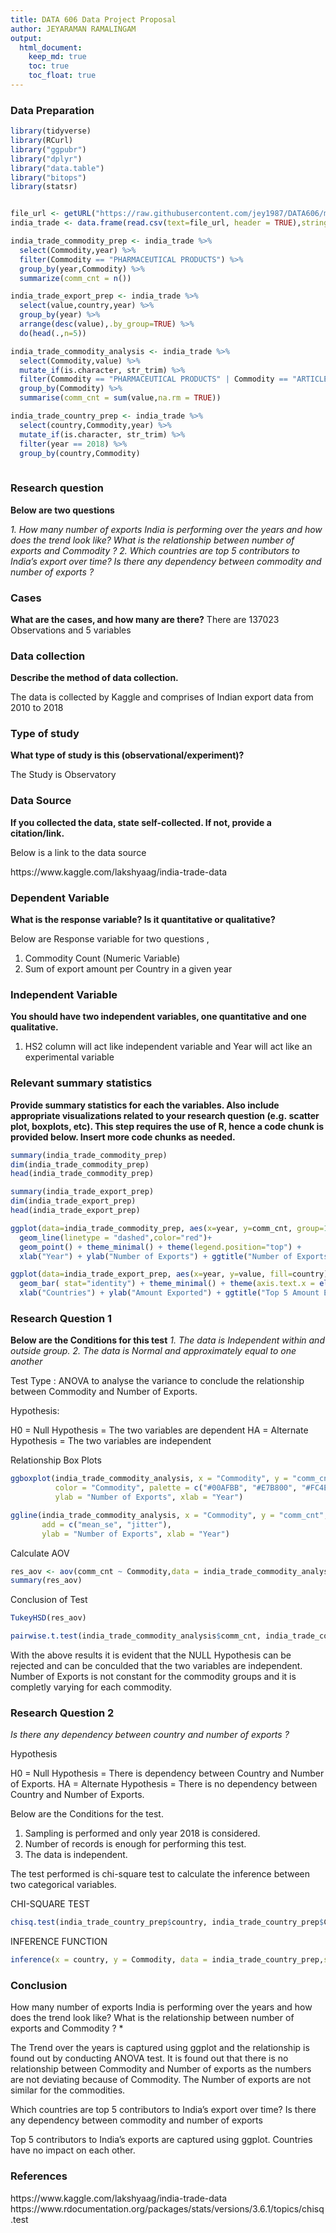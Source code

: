 ```yaml
---
title: DATA 606 Data Project Proposal
author: JEYARAMAN RAMALINGAM
output:
  html_document:
    keep_md: true
    toc: true
    toc_float: true
---
```


### Data Preparation

```r
library(tidyverse)
library(RCurl)
library("ggpubr")
library("dplyr")
library("data.table")
library("bitops")
library(statsr)


file_url <- getURL("https://raw.githubusercontent.com/jey1987/DATA606/master/Week6/2018-2010_export.csv")
india_trade <- data.frame(read.csv(text=file_url, header = TRUE),stringsAsFactors =FALSE)

india_trade_commodity_prep <- india_trade %>%
  select(Commodity,year) %>%
  filter(Commodity == "PHARMACEUTICAL PRODUCTS") %>%
  group_by(year,Commodity) %>%
  summarize(comm_cnt = n())

india_trade_export_prep <- india_trade %>%
  select(value,country,year) %>%
  group_by(year) %>%
  arrange(desc(value),.by_group=TRUE) %>%
  do(head(.,n=5))

india_trade_commodity_analysis <- india_trade %>%
  select(Commodity,value) %>%
  mutate_if(is.character, str_trim) %>%
  filter(Commodity == "PHARMACEUTICAL PRODUCTS" | Commodity == "ARTICLES OF IRON OR STEEL" | Commodity == "PLASTIC AND ARTICLES THEREOF." ) %>%
  group_by(Commodity) %>%
  summarise(comm_cnt = sum(value,na.rm = TRUE))

india_trade_country_prep <- india_trade %>%
  select(country,Commodity,year) %>%
  mutate_if(is.character, str_trim) %>%
  filter(year == 2018) %>%
  group_by(country,Commodity)
  

```


### Research question 

**Below are two questions **

*1. How many number of exports India is performing over the years and how does the trend look like? What is the relationship between number of exports and Commodity ? *
*2. Which countries are top 5 contributors to India's export over time? Is there any dependency between commodity and number of exports ?*



### Cases 

**What are the cases, and how many are there?**
There are 137023 Observations and 5 variables


### Data collection 

**Describe the method of data collection.**

The data is collected by Kaggle and comprises of Indian export data from 2010 to 2018


### Type of study 

**What type of study is this (observational/experiment)?**

The Study is Observatory

### Data Source 

**If you collected the data, state self-collected. If not, provide a citation/link.**

Below is a link to the data source

https://www.kaggle.com/lakshyaag/india-trade-data


### Dependent Variable

**What is the response variable? Is it quantitative or qualitative?**

Below are Response variable for two questions ,

1. Commodity Count (Numeric Variable)
2. Sum of export amount per Country in a given year


### Independent Variable

**You should have two independent variables, one quantitative and one qualitative.**

1. HS2 column will act like independent variable and Year will act like an experimental variable

### Relevant summary statistics 

**Provide summary statistics for each the variables. Also include appropriate visualizations related to your research question (e.g. scatter plot, boxplots, etc). This step requires the use of R, hence a code chunk is provided below. Insert more code chunks as needed.**

```r
summary(india_trade_commodity_prep)
dim(india_trade_commodity_prep)
head(india_trade_commodity_prep)

summary(india_trade_export_prep)
dim(india_trade_export_prep)
head(india_trade_export_prep)

ggplot(data=india_trade_commodity_prep, aes(x=year, y=comm_cnt, group=1)) +
  geom_line(linetype = "dashed",color="red")+
  geom_point() + theme_minimal() + theme(legend.position="top") +
  xlab("Year") + ylab("Number of Exports") + ggtitle("Number of Exports over years`") 

ggplot(data=india_trade_export_prep, aes(x=year, y=value, fill=country)) +
  geom_bar( stat="identity") + theme_minimal() + theme(axis.text.x = element_text(angle=90)) + 
  xlab("Countries") + ylab("Amount Exported") + ggtitle("Top 5 Amount Exported by Countries by Year ") 
```

### Research Question 1

**Below are the Conditions for this test**
*1. The data is Independent within and outside group.*
*2. The data is Normal and approximately equal to one another*

Test Type : ANOVA to analyse the variance to conclude the relationship between Commodity and Number of Exports.

Hypothesis:

H0 = Null Hypothesis = The two variables are dependent
HA = Alternate Hypothesis = The two variables are independent

Relationship Box Plots

```r
ggboxplot(india_trade_commodity_analysis, x = "Commodity", y = "comm_cnt",
          color = "Commodity", palette = c("#00AFBB", "#E7B800", "#FC4E07"),
          ylab = "Number of Exports", xlab = "Year")

ggline(india_trade_commodity_analysis, x = "Commodity", y = "comm_cnt",
       add = c("mean_se", "jitter"), 
       ylab = "Number of Exports", xlab = "Year")
```

Calculate AOV

```r
res_aov <- aov(comm_cnt ~ Commodity,data = india_trade_commodity_analysis)
summary(res_aov)
```

Conclusion of Test

```r
TukeyHSD(res_aov)

pairwise.t.test(india_trade_commodity_analysis$comm_cnt, india_trade_commodity_analysis$Commodity)
```

With the above results it is evident that the NULL Hypothesis can be rejected and can be conculded that the two variables are independent. Number of Exports is not constant for the commodity groups and it is completly varying for each commodity. 

### Research Question 2

*Is there any dependency between country and number of exports ?*

Hypothesis

H0 = Null Hypothesis = There is dependency between Country and Number of Exports.
HA = Alternate Hypothesis = There is no dependency between Country and Number of Exports.

Below are the Conditions for the test.

1. Sampling is performed and only year 2018 is considered.
2. Number of records is enough for performing this test.
3. The data is independent.

The test performed is chi-square test to calculate the inference between two categorical variables.

CHI-SQUARE TEST

```r
chisq.test(india_trade_country_prep$country, india_trade_country_prep$Commodity)
```


INFERENCE FUNCTION

```r
inference(x = country, y = Commodity, data = india_trade_country_prep,statistic =   "proportion", type = "ht", null = 0,           alternative = "greater", method = "theoretical")
```

### Conclusion

How many number of exports India is performing over the years and how does the trend look like? What is the relationship between number of exports and Commodity ? *

The Trend over the years is captured using ggplot and the relationship is found out by conducting ANOVA test. It is found out that there is no relationship between Commodity and Number of exports as the numbers are not deviating because of Commodity. The Number of exports are not similar for the commodities.

Which countries are top 5 contributors to India's export over time? Is there any dependency between commodity and number of exports 

Top 5 contributors to India's exports are captured using ggplot. Countries have no impact on each other.

### References

https://www.kaggle.com/lakshyaag/india-trade-data
https://www.rdocumentation.org/packages/stats/versions/3.6.1/topics/chisq.test


